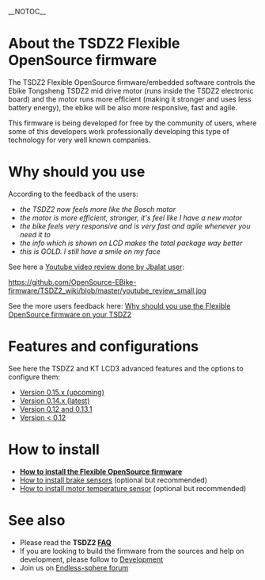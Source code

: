 __NOTOC__
= About the TSDZ2 Flexible OpenSource firmware =

The TSDZ2 Flexible OpenSource firmware/embedded software controls the Ebike Tongsheng TSDZ2 mid drive motor (runs inside the TSDZ2 electronic board) and the motor runs more efficient (making it stronger and uses less battery energy), the ebike will be also more responsive, fast and agile.

This firmware is being developed for free by the community of users, where some of this developers work professionally developing this type of technology for very well known companies.

= Why should you use =

According to the feedback of the users:
* ''the TSDZ2 now feels more like the Bosch motor''
* ''the motor is more efficient, stronger, it's feel like I have a new motor''
* ''the bike feels very responsive and is very fast and agile whenever you need it to''
* ''the info which is shown on LCD makes the total package way better''
* ''this is GOLD. I still have a smile on my face''

See here a [https://www.youtube.com/watch?v=IrWn6e8bIuQ Youtube video review done by Jbalat user]:

[[https://github.com/OpenSource-EBike-firmware/TSDZ2_wiki/blob/master/youtube_review_small.jpg]]

See the more users feedback here: [[Why should you use the Flexible OpenSource firmware on your TSDZ2]]

= Features and configurations =

See here the TSDZ2 and KT LCD3 advanced features and the options to configure them:
* [[Usage-and-configuration-of-firmware-version-0.15.x|Version 0.15.x (upcoming)]]
* [[Usage-and-configuration-of-firmware-version-0.14.x|Version 0.14.x (latest)]]
* [[Usage-and-configuration-of-firmware-version-0.12|Version 0.12 and 0.13.1]]
* [[TSDZ2-and-KT-LCD3-advanced-features-with-Flexible-OpenSource-firmwares|Version < 0.12]]

= How to install =

* '''[[How to install the Flexible OpenSource firmware]]'''
* [[How to install brake sensors]] (optional but recommended)
* [[How to install motor temperature sensor]] (optional but recommended)

= See also =
* Please read the '''TSDZ2 [[FAQ]]'''
* If you are looking to build the firmware from the sources and help on development, please follow to [[Development]]
* Join us on [https://endless-sphere.com/forums/viewtopic.php?f=28&t=79788 Endless-sphere forum]